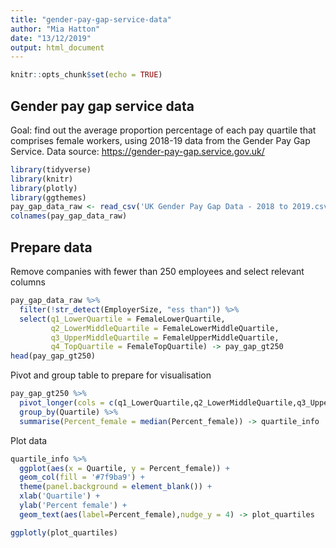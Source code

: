 ```yaml
---
title: "gender-pay-gap-service-data"
author: "Mia Hatton"
date: "13/12/2019"
output: html_document
---
```


```r
knitr::opts_chunk$set(echo = TRUE)

```

## Gender pay gap service data

Goal: find out the average proportion percentage of each pay quartile that comprises female workers, using 2018-19 data from the Gender Pay Gap Service. Data source: <https://gender-pay-gap.service.gov.uk/>


```r
library(tidyverse)
library(knitr)
library(plotly)
library(ggthemes)
pay_gap_data_raw <- read_csv('UK Gender Pay Gap Data - 2018 to 2019.csv')
colnames(pay_gap_data_raw)
```
## Prepare data

Remove companies with fewer than 250 employees and select relevant columns

```r
pay_gap_data_raw %>% 
  filter(!str_detect(EmployerSize, "ess than")) %>% 
  select(q1_LowerQuartile = FemaleLowerQuartile,
         q2_LowerMiddleQuartile = FemaleLowerMiddleQuartile,
         q3_UpperMiddleQuartile = FemaleUpperMiddleQuartile,
         q4_TopQuartile = FemaleTopQuartile) -> pay_gap_gt250
head(pay_gap_gt250)
```

Pivot and group table to prepare for visualisation

```r
pay_gap_gt250 %>% 
  pivot_longer(cols = c(q1_LowerQuartile,q2_LowerMiddleQuartile,q3_UpperMiddleQuartile,q4_TopQuartile), names_to = 'Quartile', values_to = 'Percent_female') %>% 
  group_by(Quartile) %>% 
  summarise(Percent_female = median(Percent_female)) -> quartile_info 
```

Plot data

```r
quartile_info %>%   
  ggplot(aes(x = Quartile, y = Percent_female)) + 
  geom_col(fill = '#7f9ba9') +
  theme(panel.background = element_blank()) +
  xlab('Quartile') +
  ylab('Percent female') +
  geom_text(aes(label=Percent_female),nudge_y = 4) -> plot_quartiles

ggplotly(plot_quartiles)
```